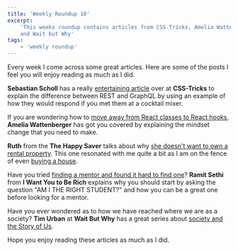 ```yaml
---
title: 'Weekly Roundup 10'
excerpt:
    'This weeks roundup contains articles from CSS-Tricks, Amelia Wattenberger, The Happy Saver, I Want you to be Rich
    and Wait but Why'
tags:
    - 'weekly roundup'
---
```


Every week I come across some great articles. Here are some of the posts I feel you will enjoy reading as much as I did.

**Sebastian Scholl** has a really [entertaining article](https://css-tricks.com/meeting-graphql-at-a-cocktail-mixer/)
over at **CSS-Tricks** to explain the difference between REST and GraphQL by using an example of how they would respond
if you met them at a cocktail mixer.

If you are wondering how to [move away from React classes to React hooks](https://wattenberger.com/blog/react-hooks),
**Amelia Wattenberger** has got you covered by explaining the mindset change that you need to make.

**Ruth** from the **The Happy Saver** talks about why
[she doesn't want to own a rental property](https://www.thehappysaver.com/blog/no-i-dont-want-a-rental-property-thank-you).
This one resonated with me quite a bit as I am on the fence of even [buying a house](/blog/rent-buy-house).

Have you tried
[finding a mentor and found it hard to find one](https://www.iwillteachyoutoberich.com/blog/hard-to-find-mentor-coach/)?
**Ramit Sethi** from **I Want You to Be Rich** explains why you should start by asking the question "AM I THE RIGHT
STUDENT?" and how you can be a great one before looking for a mentor.

Have you ever wondered as to how we have reached where we are as a society? **Tim Urban** at **Wait But Why** has a
great series about [society and the Story of Us](https://waitbutwhy.com/2019/08/story-of-us.html).

Hope you enjoy reading these articles as much as I did.
